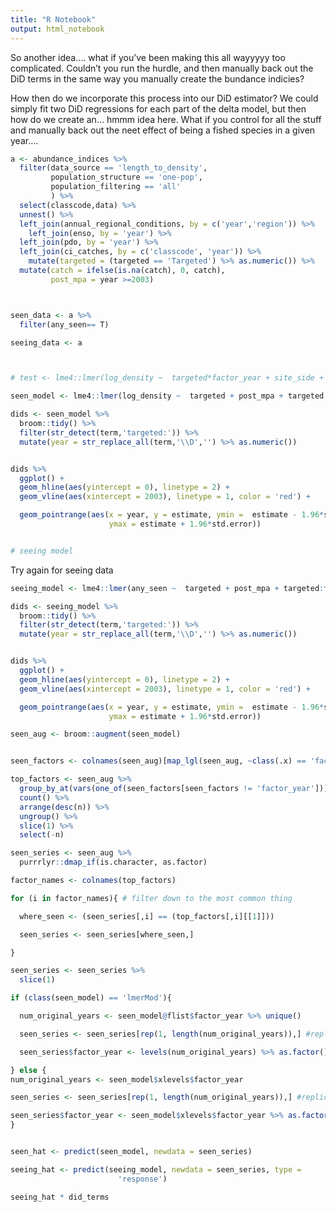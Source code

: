 ```yaml
---
title: "R Notebook"
output: html_notebook
---
```


So another idea.... what if you've been making this all wayyyyy too complicated. Couldn't you run the hurdle, and then manually back out the DiD terms in the same way you manually create the bundance indicies?



How then do we incorporate this process into our DiD estimator? We could simply fit two DiD regressions for each part of the delta model, but then how do we create an... hmmm idea here. What if you control for all the stuff and manually back out the neet effect of being a fished species in a given year.... 

```r

a <- abundance_indices %>%
  filter(data_source == 'length_to_density',
         population_structure == 'one-pop',
         population_filtering == 'all'
         ) %>%
  select(classcode,data) %>%
  unnest() %>% 
  left_join(annual_regional_conditions, by = c('year','region')) %>% 
    left_join(enso, by = 'year') %>%
  left_join(pdo, by = 'year') %>%
  left_join(ci_catches, by = c('classcode', 'year')) %>% 
    mutate(targeted = (targeted == 'Targeted') %>% as.numeric()) %>%
  mutate(catch = ifelse(is.na(catch), 0, catch),
         post_mpa = year >=2003)



seen_data <- a %>%
  filter(any_seen== T)

seeing_data <- a



# test <- lme4::lmer(log_density ~  targeted*factor_year + site_side + mean_vis +  loo + mean_enso + mean_pdo + lag1_enso + lag2_enso + lag1_pdo + lag2_pdo + catch, data = seen_data)

seen_model <- lme4::lmer(log_density ~  targeted + post_mpa + targeted:factor_year + site_side + mean_vis + mean_canopy +  (1|classcode) + (1 | factor_year) + mean_enso + mean_pdo + lag1_enso + lag2_enso + lag1_pdo + lag2_pdo + catch, data = seen_data)

dids <- seen_model %>%
  broom::tidy() %>%
  filter(str_detect(term,'targeted:')) %>%
  mutate(year = str_replace_all(term,'\\D','') %>% as.numeric())


dids %>%
  ggplot() +
  geom_hline(aes(yintercept = 0), linetype = 2) +
  geom_vline(aes(xintercept = 2003), linetype = 1, color = 'red') +

  geom_pointrange(aes(x = year, y = estimate, ymin =  estimate - 1.96*std.error,
                      ymax = estimate + 1.96*std.error))


# seeing model

```

Try again for seeing data

```r

seeing_model <- lme4::lmer(any_seen ~  targeted + post_mpa + targeted:factor_year + site_side + mean_vis + mean_canopy +  (1|classcode) + (1 | factor_year) + mean_enso + mean_pdo + lag1_enso + lag2_enso + lag1_pdo + lag2_pdo + catch, data = seeing_data)

dids <- seeing_model %>%
  broom::tidy() %>%
  filter(str_detect(term,'targeted:')) %>%
  mutate(year = str_replace_all(term,'\\D','') %>% as.numeric())


dids %>%
  ggplot() +
  geom_hline(aes(yintercept = 0), linetype = 2) +
  geom_vline(aes(xintercept = 2003), linetype = 1, color = 'red') +

  geom_pointrange(aes(x = year, y = estimate, ymin =  estimate - 1.96*std.error,
                      ymax = estimate + 1.96*std.error))

```


```r

seen_aug <- broom::augment(seen_model)


seen_factors <- colnames(seen_aug)[map_lgl(seen_aug, ~class(.x) == 'factor' |class(.x) == 'character')]

top_factors <- seen_aug %>%
  group_by_at(vars(one_of(seen_factors[seen_factors != 'factor_year']))) %>%
  count() %>%
  arrange(desc(n)) %>%
  ungroup() %>%
  slice(1) %>%
  select(-n)

seen_series <- seen_aug %>%
  purrrlyr::dmap_if(is.character, as.factor)

factor_names <- colnames(top_factors)

for (i in factor_names){ # filter down to the most common thing

  where_seen <- (seen_series[,i] == (top_factors[,i][[1]]))

  seen_series <- seen_series[where_seen,]

}

seen_series <- seen_series %>%
  slice(1)

if (class(seen_model) == 'lmerMod'){

  num_original_years <- seen_model@flist$factor_year %>% unique()

  seen_series <- seen_series[rep(1, length(num_original_years)),] #replicate the number of years

  seen_series$factor_year <- levels(num_original_years) %>% as.factor()

} else {
num_original_years <- seen_model$xlevels$factor_year

seen_series <- seen_series[rep(1, length(num_original_years)),] #replicate the number of years

seen_series$factor_year <- seen_model$xlevels$factor_year %>% as.factor()
}


seen_hat <- predict(seen_model, newdata = seen_series)

seeing_hat <- predict(seeing_model, newdata = seen_series, type = 
                        'response')

seeing_hat * did_terms


```

